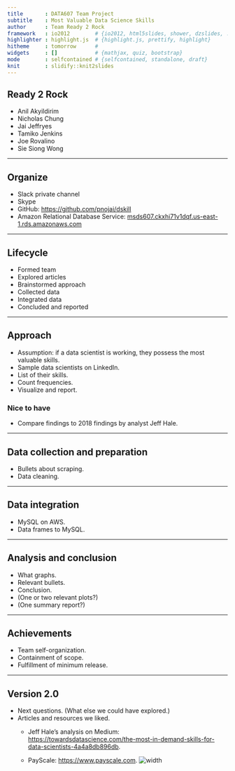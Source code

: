 ```yaml
---
title       : DATA607 Team Project
subtitle    : Most Valuable Data Science Skills
author      : Team Ready 2 Rock
framework   : io2012        # {io2012, html5slides, shower, dzslides, ...}
highlighter : highlight.js  # {highlight.js, prettify, highlight}
hitheme     : tomorrow      # 
widgets     : []            # {mathjax, quiz, bootstrap}
mode        : selfcontained # {selfcontained, standalone, draft}
knit        : slidify::knit2slides
---
```


<style>
.title-slide {
  background-color: #FFFFFF; /* #EDE0CF; ; #CA9F9D*/
}
</style>

## Ready 2 Rock
- Anil Akyildirim
- Nicholas Chung
- Jai Jeffryes
- Tamiko Jenkins
- Joe Rovalino
- Sie Siong Wong

--- 

## Organize
- Slack private channel
- Skype
- GitHub: [https://github.com/pnojai/dskill](https://github.com/pnojai/dskill)
- Amazon Relational Database Service: [msds607.ckxhi71v1dqf.us-east-1.rds.amazonaws.com](msds607.ckxhi71v1dqf.us-east-1.rds.amazonaws.com)

--- 

## Lifecycle
- Formed team
- Explored articles
- Brainstormed approach
- Collected data
- Integrated data
- Concluded and reported

--- 

## Approach
- Assumption: if a data scientist is working, they possess the most valuable skills.
- Sample data scientists on LinkedIn.
- List of their skills.
- Count frequencies.
- Visualize and report.

### Nice to have
- Compare findings to 2018 findings by analyst Jeff Hale.

---

## Data collection and preparation
- Bullets about scraping.
- Data cleaning.

--- 

## Data integration
- MySQL on AWS.
- Data frames to MySQL.

--- 

## Analysis and conclusion
- What graphs.
- Relevant bullets.
- Conclusion.
- (One or two relevant plots?)
- (One summary report?)

--- 

## Achievements
- Team self-organization.
- Containment of scope.
- Fulfillment of minimum release.

---

## Version 2.0
- Next questions. (What else we could have explored.)
- Articles and resources we liked.
  - Jeff Hale's analysis on Medium: [https://towardsdatascience.com/the-most-in-demand-skills-for-data-scientists-4a4a8db896db](https://towardsdatascience.com/the-most-in-demand-skills-for-data-scientists-4a4a8db896db).
 
  - PayScale: [https://www.payscale.com](https://www.payscale.com).
   ![width](SM.jpeg)